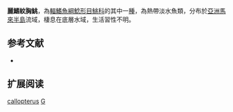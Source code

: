 {{Speciesbox
| name = 麗鰭紋胸鮡
| status = LC
| status_system = IUCN3.1
| image = 
| image_width = 250px
| genus = Glyptothorax
| species = callopterus
| authority = [[Smith|Smith]], 1945
| synonyms = 
}}
'''麗鰭紋胸鮡'''，為[[輻鰭魚綱|輻鰭魚綱]][[鯰形目|鯰形目]][[鮡科|鮡科]]的其中一[[種|種]]，為熱帶淡水魚類，分布於[[亞洲|亞洲]][[馬來半島|馬來半島]]流域，棲息在底層水域，生活習性不明。

==参考文献==
*{{FishBase_species|genus=Glyptothorax|species=callopterus|year=2015|month=3}}

== 扩展阅读 ==
{{refbegin}}
{{wikispecies-inline|Glyptothorax callopterus|麗鰭紋胸鮡}}
{{refend}}
{{Taxonbar|from=Q5595450}}

[[Category:纹胸鮡属|callopterus]]
[[Category:1945年描述的鱼类|G]]